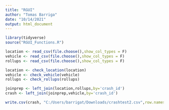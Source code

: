 ```yaml
---
title: "RGUI"
author: "Tomas Barriga"
date: "10/14/2021"
output: html_document
---
```


```r
library(tidyverse)
source("RGUI_Functions.R")
```

```r
location <- read_csv(file.choose(),show_col_types = F)
vehicle <- read_csv(file.choose(),show_col_types = F)
rollups <- read_csv(file.choose(),show_col_types = F)
```

```r
location <- check_location(location)
vehicle <- check_vehicle(vehicle)
rollups <- check_rollups(rollups)
```

```r
joinprep <- left_join(location,rollups,by='crash_id')
crash <- left_join(joinprep,vehicle,by='crash_id')
```

```r
write.csv(crash, "C:/Users/barrigat/Downloads/crashtest2.csv",row.names = F)
```

